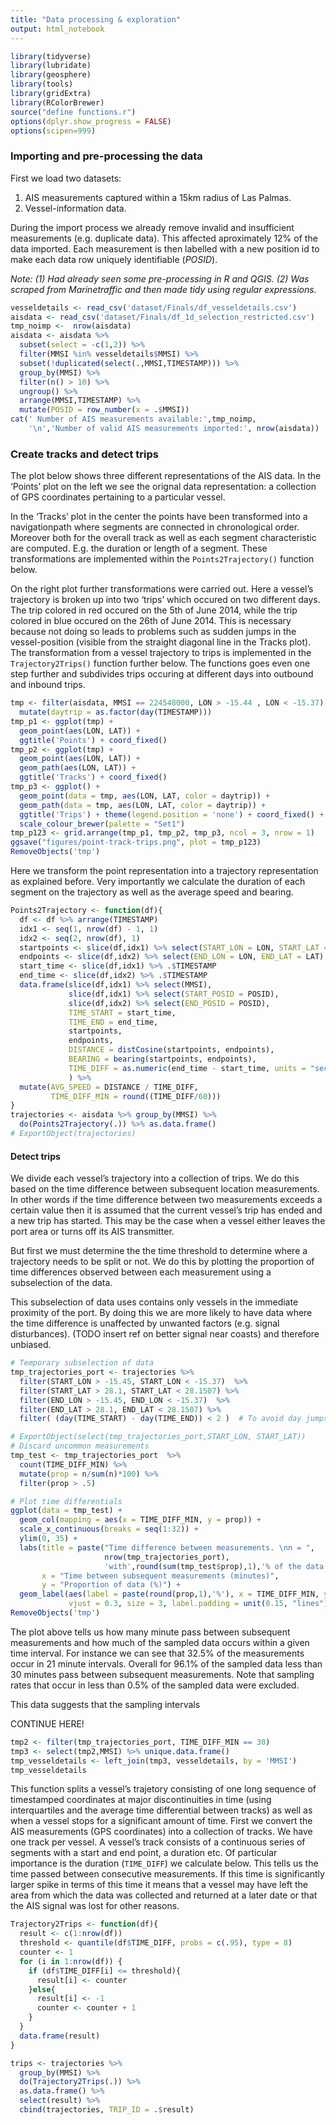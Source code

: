 ```yaml
---
title: "Data processing & exploration"
output: html_notebook
---
```


```r
library(tidyverse)
library(lubridate)
library(geosphere)
library(tools)
library(gridExtra)
library(RColorBrewer)
source("define functions.r")
options(dplyr.show_progress = FALSE)
options(scipen=999)
```
### Importing and pre-processing the data
First we load two datasets: 

1. AIS measurements captured within a 15km radius of Las Palmas.
2. Vessel-information data.

During the import process we already remove invalid and insufficient
measurements (e.g. duplicate data). This affected aproximately 12% of the data 
imported. Each measurement is then labelled with a new position id to make each 
data row uniquely identifiable (*POSID*).

*Note: (1) Had already seen some pre-processing in R and QGIS. (2) Was scraped from Marinetraffic and then made tidy using regular expressions.*
```r
vesseldetails <- read_csv('dataset/Finals/df_vesseldetails.csv')
aisdata <- read_csv('dataset/Finals/df_1d_selection_restricted.csv') 
tmp_noimp <-  nrow(aisdata)
aisdata <- aisdata %>% 
  subset(select = -c(1,2)) %>% 
  filter(MMSI %in% vesseldetails$MMSI) %>%
  subset(!duplicated(select(.,MMSI,TIMESTAMP))) %>% 
  group_by(MMSI) %>% 
  filter(n() > 10) %>% 
  ungroup() %>%
  arrange(MMSI,TIMESTAMP) %>% 
  mutate(POSID = row_number(x = .$MMSI))
cat(' Number of AIS measurements available:',tmp_noimp,
    '\n','Number of valid AIS measurements imported:', nrow(aisdata))
```

### Create tracks and detect trips
The plot below shows three different representations of the AIS data. In the 
'Points' plot on the left we see the orignal data representation: a collection 
of GPS coordinates pertaining to a particular vessel.

In the 'Tracks' plot in the center the points have been transformed into a 
navigationpath where segments are connected in chronological order. Moreover 
both for the overall track as well as each segment characteristic are computed. 
E.g. the duration or length of a segment. These transformations are implemented 
within the `Points2Trajectory()` function below.

On the right plot further transformations were carried out. Here a vessel's 
trajectory is broken up into two 'trips' which occured on two different days. 
The trip colored in red occured on the 5th of June 2014, while the trip colored 
in blue occured on the 26th of June 2014. This is necessary because not doing so
leads to  problems such as sudden jumps in the vessel-position (visible from the
straight diagonal line in the Tracks plot). The transformation from a  vessel 
trajectory to trips is implemented in the `Trajectory2Trips()` function  further
below. The functions goes even one step further and subdivides trips occuring at
different days into outbound and inbound trips.

```r
tmp <- filter(aisdata, MMSI == 224548000, LON > -15.44 , LON < -15.37) %>% 
  mutate(daytrip = as.factor(day(TIMESTAMP)))
tmp_p1 <- ggplot(tmp) +
  geom_point(aes(LON, LAT)) + 
  ggtitle('Points') + coord_fixed()
tmp_p2 <- ggplot(tmp) + 
  geom_point(aes(LON, LAT)) + 
  geom_path(aes(LON, LAT)) + 
  ggtitle('Tracks') + coord_fixed()
tmp_p3 <- ggplot() + 
  geom_point(data = tmp, aes(LON, LAT, color = daytrip)) +
  geom_path(data = tmp, aes(LON, LAT, color = daytrip)) + 
  ggtitle('Trips') + theme(legend.position = 'none') + coord_fixed() +
  scale_colour_brewer(palette = "Set1")
tmp_p123 <- grid.arrange(tmp_p1, tmp_p2, tmp_p3, ncol = 3, nrow = 1)
ggsave("figures/point-track-trips.png", plot = tmp_p123)
RemoveObjects('tmp')
```

Here we transform the point representation into a trajectory representation as 
explained before. Very importantly we calculate the duration of each segment on
the trajectory as well as the average speed and bearing. 
```r
Points2Trajectory <- function(df){
  df <- df %>% arrange(TIMESTAMP)  
  idx1 <- seq(1, nrow(df) - 1, 1)
  idx2 <- seq(2, nrow(df), 1) 
  startpoints <- slice(df,idx1) %>% select(START_LON = LON, START_LAT = LAT)
  endpoints <- slice(df,idx2) %>% select(END_LON = LON, END_LAT = LAT)
  start_time <- slice(df,idx1) %>% .$TIMESTAMP
  end_time <- slice(df,idx2) %>% .$TIMESTAMP
  data.frame(slice(df,idx1) %>% select(MMSI),
             slice(df,idx1) %>% select(START_POSID = POSID),
             slice(df,idx2) %>% select(END_POSID = POSID),
             TIME_START = start_time,
             TIME_END = end_time,
             startpoints,
             endpoints,
             DISTANCE = distCosine(startpoints, endpoints),
             BEARING = bearing(startpoints, endpoints),
             TIME_DIFF = as.numeric(end_time - start_time, units = "secs")
             ) %>% 
  mutate(AVG_SPEED = DISTANCE / TIME_DIFF,
         TIME_DIFF_MIN = round((TIME_DIFF/60)))
}
trajectories <- aisdata %>% group_by(MMSI) %>% 
  do(Points2Trajectory(.)) %>% as.data.frame()
# ExportObject(trajectories)
```


#### Detect trips
We divide each vessel's trajectory into a collection of trips. We do this based 
on the time difference between subsequent  location measurements. In 
other words if the time difference between two measurements exceeds a certain
value then it is assumed that the current vessel's trip has ended and a new trip
has started. This may be the case when a vessel either leaves the port area or
turns off its AIS transmitter.

But first we must determine the the time threshold to determine where a 
trajectory needs to be split or not. We do this by plotting the proportion of
time differences observed between each measurement using a subselection of the 
data. 

This subselection of data uses contains only vessels in the immediate proximity
of the port. By doing this we are more likely to have data where the time
difference is unaffected by unwanted factors (e.g. signal disturbances). (TODO
insert ref on better signal near coasts) and therefore unbiased.

```r
# Temporary subselection of data
tmp_trajectories_port <- trajectories %>%
  filter(START_LON > -15.45, START_LON < -15.37)  %>%
  filter(START_LAT > 28.1, START_LAT < 28.1507) %>%
  filter(END_LON > -15.45, END_LON < -15.37)  %>%
  filter(END_LAT > 28.1, END_LAT < 28.1507) %>%
  filter( (day(TIME_START) - day(TIME_END)) < 2 )  # To avoid day jumps.

# ExportObject(select(tmp_trajectories_port,START_LON, START_LAT))
# Discard uncommon measurements
tmp_test <- tmp_trajectories_port  %>% 
  count(TIME_DIFF_MIN) %>%
  mutate(prop = n/sum(n)*100) %>% 
  filter(prop > .5)

# Plot time differentials
ggplot(data = tmp_test) + 
  geom_col(mapping = aes(x = TIME_DIFF_MIN, y = prop)) +
  scale_x_continuous(breaks = seq(1:32)) +
  ylim(0, 35) +
  labs(title = paste("Time difference between measurements. \nn = ", 
                     nrow(tmp_trajectories_port), 
                     'with',round(sum(tmp_test$prop),1),'% of the data shown'), 
       x = "Time between subsequent measurements (minutes)", 
       y = "Proportion of data (%)") +
  geom_label(aes(label = paste(round(prop,1),'%'), x = TIME_DIFF_MIN, y = prop + 1 ),
             vjust = 0.3, size = 3, label.padding = unit(0.15, "lines"))
RemoveObjects('tmp')
```
The plot above tells us how many minute pass between subsequent measurements and
how much of the sampled data occurs within a given time interval. For instance
we can see that 32.5% of the measurements occur in 21 minute intervals. Overall
for 96.1% of the sampled data less than 30 minutes pass between subsequent
measurements. Note that sampling rates that occur in less than 0.5% of the
sampled data were excluded.

This data suggests that the sampling intervals 

CONTINUE HERE!

```r
tmp2 <- filter(tmp_trajectories_port, TIME_DIFF_MIN == 30)
tmp3 <- select(tmp2,MMSI) %>% unique.data.frame()
tmp_vesseldetails <- left_join(tmp3, vesseldetails, by = 'MMSI')
tmp_vesseldetails
```


This function splits a vessel's trajetory  consisting of one long sequence of timestamped coordinates at major  discontinuities in time (using interquartiles and the average time differential  between tracks) as well as when a vessel stops for a significant amount of time. First we convert the AIS measurements (GPS coordinates) into a collection of tracks. We have one track per vessel. A vessel's track consists of a continuous series of segments with a start and end point, a duration etc. Of particular importance is the duration (`TIME_DIFF`) we calculate below. This tells us the  time passed between consecutive measurements. If this time is significantly larger  spike in terms of this time it means that a vessel may have left the area from  which the data was collected and returned at a later date or that the AIS signal was lost for other reasons.
```r
Trajectory2Trips <- function(df){
  result <- c(1:nrow(df))
  threshold <- quantile(df$TIME_DIFF, probs = c(.95), type = 8)
  counter <- 1
  for (i in 1:nrow(df)) {
    if (df$TIME_DIFF[i] <= threshold){
      result[i] <- counter  
    }else{
      result[i] <- -1
      counter <- counter + 1
    }
  }
  data.frame(result)
}
```

```r
trips <- trajectories %>% 
  group_by(MMSI) %>% 
  do(Trajectory2Trips(.)) %>% 
  as.data.frame() %>% 
  select(result) %>% 
  cbind(trajectories, TRIP_ID = .$result) 
```

